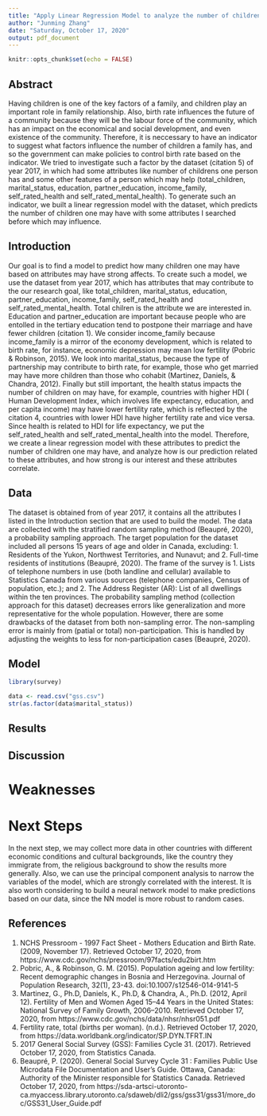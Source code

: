```yaml
---
title: "Apply Linear Regression Model to analyze the number of children someone has"
author: "Junming Zhang"
date: "Saturday, October 17, 2020"
output: pdf_document
---
```


```r
knitr::opts_chunk$set(echo = FALSE)
```

<!-- ## Title of your Report -->

<!-- # Name(s) of Author(s)  -->
<!-- # Date -->

## Abstract

<!-- income, education, partner education, self-rated health, self-rated mental health, martial status, religion importance-->

<!-- Here is where you give a brief (one paragraph overview of your entire paper). This should include some background/introduction, some methodology, results and conclusions. -->
Having children is one of the key factors of a family, and children play an important role in family relationship. Also, birth rate influences the future of a community because they will be the labour force of the community, which has an impact on the economical and social development, and even existence of the community. Therefore, it is neccessary to have an indicator to suggest what factors influence the number of children a family has, and so the government can make policies to control birth rate based on the indicator. We tried to investigate such a factor by the dataset \textbf{Canadian General Social Survey (GSS)} (citation 5) of year 2017, in which had some attributes like number of childrens one person has and some other features of a person which may help (total_children, marital_status, education, partner_education, income_family, self_rated_health and self_rated_mental_health). To generate such an indicator, we built a linear regression model with the dataset, which predicts the number of children one may have with some attributes I searched before which may influence.

## Introduction

<!-- Here is where you should give insight into the setting and introduce the goal of the analysis. Here you can introduce ideas and basic concepts regarding the study setting and the potential model. Again, this is the introduction, so you should be explaining the importance of the work that is ahead and hopefully build some suspense for the reader. You can also highlight what will be included in the subsequent sections. -->
Our goal is to find a model to predict how many children one may have based on attributes may have strong affects. To create such a model, we use the dataset \textbf{Canadian General Social Survey (GSS)} from year 2017, which has attributes that may contribute to the our research goal, like total_children, marital_status, education, partner_education, income_family, self_rated_health and self_rated_mental_health. Total chilren is the attribute we are interested in. Education and partner_education are important because people who are entolled in the tertiary education tend to postpone their marriage and have fewer children (citation 1). We consider income_family because income_family is a mirror of the economy development, which is related to birth rate, for instance, economic depression may mean low fertility (Pobric &amp; Robinson, 2015). We look into marital_status, because the type of partnership may contribute to birth rate, for example, those who get married may have more children than those who cohabit (Martinez, Daniels, &amp; Chandra, 2012). Finally but still important, the health status impacts the number of children on may have, for example, countries with higher HDI ( Human Development Index, which involves life expectancy, education, and per capita income) may have lower fertility rate, which is reflected by the citation 4, countries with lower HDI have higher fertility rate and vice versa. Since health is related to HDI for life expectancy, we put the self_rated_health and self_rated_mental_health into the model. Therefore, we create a linear regression model with these attributes to predict the number of children one may have, and analyze how is our prediction related to these attributes, and how strong is our interest and these attributes correlate.

## Data

<!-- Introduce the data, explain why it was selected. Make sure to comment on important features and highlight any potential drawbacks to the data. -->
The dataset is obtained from \textbf{Canadian General Social Survey (GSS)} of year 2017, it contains all the attributes I listed in the Introduction section that are used to build the model. The data are collected with the stratified random sampling method (Beaupré, 2020), a probability sampling approach. The target population for the dataset included all persons 15 years of age and older in Canada, excluding: 1. Residents of the Yukon, Northwest Territories, and Nunavut; and 2. Full-time residents of institutions (Beaupré, 2020). The frame of the survey is 1. Lists of telephone numbers in use (both landline and cellular) available to Statistics Canada from various sources (telephone companies, Census of population, etc.); and 2. The Address Register (AR): List of all dwellings within the ten provinces. The probability sampling method (collection approach for this dataset) decreases errors like generalization and more representative for the whole population. However, there are some drawbacks of the dataset from both non-sampling error. The non-sampling error is mainly from (patial or total) non-participation. This is handled by adjusting the weights to less for non-participation cases (Beaupré, 2020).
 

## Model

<!-- Introduce the selected model here. It is expected that you will use some mathematical notation here. If you do please ensure that all notation is explained. You may also want to discuss any special (hypothetical) cases of your model here, as well as any caveats.   -->
```r
library(survey)

data <- read.csv("gss.csv")
str(as.factor(data$marital_status))
```

## Results

<!-- Here you will include all results. This includes descriptive statistics, graphs, figures, tables, and model results. Please ensure that everything is well formatted and in a report style. You must also provide an explanation of the results in this section. You can overflow to an Appendix if needed.  -->

<!-- Please ensure that everything is well labelled. So if you have multiple histograms and plots, calling them Figure 1, 2, 3, etc. and referencing them as Figure 1, Figure 2, etc. in your report will be expected. The reader should not get lost in a sea of information. Make sure to have the results be clean, well formatted and digestible. -->

## Discussion

<!-- Here you will discuss conclusions drawn from the results and comment on how it relates to the original goal of the study (which was specified in the Introduction). -->

# Weaknesses

<!-- Here we discuss weaknesses of the study, data, analysis, etc. You can also discuss areas for improvement. -->

# Next Steps

<!-- Here you discuss subsequent work to be done after this report. This can include next steps in terms of statistical analysis (perhaps there is a more efficient algorithm available, or perhaps there is a caveat in the data that would allow for some new technique). Future steps should also be specified in terms of the study setting (eg. including a follow-up survey on something, or a subsequent study that would complement the conclusions of your report). -->
In the next step, we may collect more data in other countries with different economic conditions and cultural backgrounds, like the country they immigrate from, the religious background to show the results more generally. Also, we can use the principal component analysis to narrow the variables of the model, which are strongly correlated with the interest. It is also worth considering to build a neural network model to make predictions based on our data, since the NN model is more robust to random cases.


## References
1. NCHS Pressroom - 1997 Fact Sheet - Mothers Education and Birth Rate. (2009, November 17). Retrieved October 17, 2020, from https://www.cdc.gov/nchs/pressroom/97facts/edu2birt.htm
2. Pobric, A., &amp; Robinson, G. M. (2015). Population ageing and low fertility: Recent demographic changes in Bosnia and Herzegovina. Journal of Population Research, 32(1), 23-43. doi:10.1007/s12546-014-9141-5
3. Martinez, G., Ph.D, Daniels, K., Ph.D, &amp; Chandra, A., Ph.D. (2012, April 12). Fertility of Men and Women Aged 15–44 Years in the United States: National Survey of Family Growth, 2006–2010. Retrieved October 17, 2020, from https://www.cdc.gov/nchs/data/nhsr/nhsr051.pdf
4. Fertility rate, total (births per woman). (n.d.). Retrieved October 17, 2020, from https://data.worldbank.org/indicator/SP.DYN.TFRT.IN
5. 2017 General Social Survey (GSS): Families Cycle 31. (2017). Retrieved October 17, 2020, from Statistics Canada.
6. Beaupré, P. (2020). General Social Survey Cycle 31 : Families Public Use Microdata File Documentation and User’s Guide. Ottawa, Canada: Authority of the Minister responsible for Statistics Canada. Retrieved October 17, 2020, from https://sda-artsci-utoronto-ca.myaccess.library.utoronto.ca/sdaweb/dli2/gss/gss31/gss31/more_doc/GSS31_User_Guide.pdf
